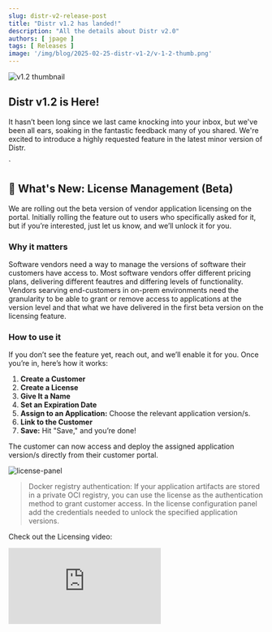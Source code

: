 ```yaml
---
slug: distr-v2-release-post
title: "Distr v1.2 has landed!"
description: "All the details about Distr v2.0"
authors: [ jpage ]
tags: [ Releases ]
image: '/img/blog/2025-02-25-distr-v1-2/v-1-2-thumb.png'
---
```


![v1.2 thumbnail](/img/blog/2025-02-25-distr-v1-2/v-1-2-thumb.png)

## Distr v1.2 is Here!

It hasn’t been long since we last came knocking into your inbox, but we've been all ears, soaking in the fantastic feedback many of you shared. We're excited to introduce a highly requested feature in the latest minor version of Distr.

<!-- truncate -->`

## 🚀 What's New: License Management (Beta)

We are rolling out the beta version of vendor application licensing on the portal. Initially rolling the feature out to users who specifically asked for it, but if you’re interested, just let us know, and we’ll unlock it for you.

### Why it matters

Software vendors need a way to manage the versions of software their customers have access to. Most software vendors offer different pricing plans, delivering different feautres and differing levels of functionality. Vendors searving end-customers in on-prem environments need the granularity to be able to grant or remove access to applications at the version level and that what we have delivered in the first beta version on the licensing feature.

### How to use it

If you don’t see the feature yet, reach out, and we’ll enable it for you. Once you’re in, here’s how it works:

1.  **Create a Customer**   
2.  **Create a License**   
3.  **Give It a Name**   
4.  **Set an Expiration Date**  
5.  **Assign to an Application:** Choose the relevant application version/s. 
6.  **Link to the Customer** 
7.  **Save:** Hit "Save," and you’re done!
    
The customer can now access and deploy the assigned application version/s directly from their customer portal.

![license-panel](/img/blog/2025-02-25-distr-v1-2/license-panel.png)

> Docker registry authentication: If your application artifacts are stored in a private OCI registry, you can use the license as the authentication method to grant customer access. In the license configuration panel add the credentials needed to unlock the specified application versions.

Check out the Licensing video: 

<div style={{ position: 'relative', width: '100%', paddingTop: '56.25%' }}>
    <iframe 
        sandbox="allow-same-origin allow-scripts allow-popups allow-forms allow-downloads allow-storage-access-by-user-activation"
        frameBorder="0"
        title="embed"
        loading="lazy"
        src="https://www.youtube.com/embed/qh-ewkWxRj4?modestbranding=1"
        allowFullScreen
        style={{ 
            position: 'absolute',
            top: 0,
            left: 0,
            width: '100%', 
            height: '100%', 
            border: 'none'
        }}
    />
</div>

Want to access the Beta Licensing feature? Request access at support@glasskube.com

### What’s Coming Next

Here’s what you can expect to see next

-   Artifact Management with security checks 🚛

If you don’t already, be sure to follow us on LinkedIn to stay up to date on the latest Distr news.

### Join the Conversation

We’d love to hear your thoughts on this release! Share your feedback, ideas, or questions:

-   Join the [Discord server](https://discord.gg/STk5Z3nFmT)
-   [Book a demo call](https://cal.glasskube.com/team/gk/demo?duration=30)
-   Reach out on [LinkedIn](https://www.linkedin.com/company/glasskube)

### Thank You!

Thank you for being part of the Distr community. We’re excited to continue building the best Open Source Software Distribution Platform together.